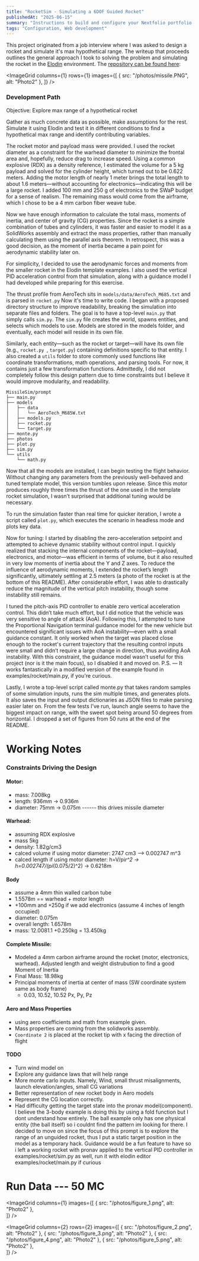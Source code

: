 ```yaml
---
title: "RocketSim - Simulating a 6DOF Guided Rocket"
publishedAt: "2025-06-15"
summary: "Instructions to build and configure your Nextfolio portfolio."
tags: "Configuration, Web development"
---
```


This project originated from a job interview where I was asked to design a rocket and simulate it's max hypothetical range. The writeup that proceeds outlines the general approach I took to solving the problem and simulating the rocket in the [Elodin](https://www.elodin.systems) environment. The [repository can be found here](https://github.com/rq-d/MissileSim/tree/prompt): 

<ImageGrid
  columns={1}
  rows={1}
  images={[
    { src: "/photos/missile.PNG", alt: "Photo2" },
  ]}
/>
### Development Path
Objective: Explore max range of a hypothetical rocket

Gather as much concrete data as possible, make assumptions for the rest. Simulate it using Elodin and test it in different conditions to find a hypothetical max range and identify contributing variables.

The rocket motor and payload mass were provided. I used the rocket diameter as a constraint for the warhead diameter to minimize the frontal area and, hopefully, reduce drag to increase speed. Using a common explosive (RDX) as a density reference, I estimated the volume for a 5 kg payload and solved for the cylinder height, which turned out to be 0.622 meters. Adding the motor length of nearly 1 meter brings the total length to about 1.6 meters—without accounting for electronics—indicating this will be a large rocket. I added 100 mm and 250 g of electronics to the SWaP budget for a sense of realism. The remaining mass would come from the airframe, which I chose to be a 4 mm carbon fiber weave tube.

Now we have enough information to calculate the total mass, moments of inertia, and center of gravity (CG) properties. Since the rocket is a simple combination of tubes and cylinders, it was faster and easier to model it as a SolidWorks assembly and extract the mass properties, rather than manually calculating them using the parallel axis theorem. In retrospect, this was a good decision, as the moment of inertia became a pain point for aerodynamic stability later on.

For simplicity, I decided to use the aerodynamic forces and moments from the smaller rocket in the Elodin template examples. I also used the vertical PID acceleration control from that simulation, along with a guidance model I had developed while preparing for this exercise.

The thrust profile from AeroTech sits in `models/data/AeroTech_M685.txt` and is parsed in `rocket.py`
Now it's time to write code. I began with a proposed directory structure to improve readability, breaking the simulation into separate files and folders. The goal is to have a top-level `main.py` that simply calls `sim.py`. The `sim.py` file creates the world, spawns entities, and selects which models to use. Models are stored in the models folder, and eventually, each model will reside in its own file.

Similarly, each entity—such as the rocket or target—will have its own file (e.g., `rocket.py `, `target.py`) containing definitions specific to that entity. I also created a `utils` folder to store commonly used functions like coordinate transformations, math operations, and parsing tools. For now, it contains just a few transformation functions. Admittedly, I did not completely follow this design pattern due to time constraints but I believe it would improve modularity, and readability.

```
MissileSim/prompt
├── main.py
├── models
│   ├── data
│   │   └── AeroTech_M685W.txt
│   ├── models.py
│   ├── rocket.py
│   └── target.py
├── monte.py
├── photos
├── plot.py
├── sim.py
└── utils
    └── math.py
```

Now that all the models are installed, I can begin testing the flight behavior. Without changing any parameters from the previously well-behaved and tuned template model, this version tumbles upon release. Since this motor produces roughly three times the thrust of the one used in the template rocket simulation, I wasn’t surprised that additional tuning would be necessary.

To run the simulation faster than real time for quicker iteration, I wrote a script called `plot.py`, which executes the scenario in headless mode and plots key data.

Now for tuning: I started by disabling the zero-acceleration setpoint and attempted to achieve dynamic stability without control input. I quickly realized that stacking the internal components of the rocket—payload, electronics, and motor—was efficient in terms of volume, but it also resulted in very low moments of inertia about the Y and Z axes. To reduce the influence of aerodynamic moments, I extended the rocket’s length significantly, ultimately settling at 2.5 meters (a photo of the rocket is at the bottom of this README). After considerable effort, I was able to drastically reduce the magnitude of the vertical pitch instability, though some instability still remains.

I tuned the pitch-axis PID controller to enable zero vertical acceleration control. This didn’t take much effort, but I did notice that the vehicle was very sensitive to angle of attack (AoA). Following this, I attempted to tune the Proportional Navigation terminal guidance model for the new vehicle but encountered significant issues with AoA instability—even with a small guidance constant. It only worked when the target was placed close enough to the rocket's current trajectory that the resulting control inputs were small and didn’t require a large change in direction, thus avoiding AoA instability. With this constraint, the guidance model wasn’t useful for this project (nor is it the main focus), so I disabled it and moved on.
P.S. — It works fantastically in a modified version of the example found in examples/rocket/main.py, if you're curious.

Lastly, I wrote a top-level script called monte.py that takes random samples of some simulation inputs, runs the sim multiple times, and generates plots. It also saves the input and output dictionaries as JSON files to make parsing easier later on. From the few tests I’ve run, launch angle seems to have the biggest impact on range, with the sweet spot being around 50 degrees from horizontal. I dropped a set of figures from 50 runs at the end of the README.

# Working Notes

### Constraints Driving the Design

#### Motor:

- mass: 7.008kg
- length: 936mm -> 0.936m
- diameter: 75mm -> 0.075m ------ this drives missile diameter

#### Warhead:

- assuming RDX explosive
- mass 5kg
- density: 1.82g/cm3
- calced volume if using motor diameter: 2747 cm3 --> 0.002747 m^3
- calced length if using motor diameter: h=V/pi*r^2 -> h=0.002747/(pi*(0.075/2)^2) -> 0.6218m

#### Body

- assume a 4mm thin walled carbon tube
- 1.5578m == warhead + motor length
- +100mm and +250g if we add electronics (assume 4 inches of length occupied)
- diameter: 0.075m
- overall length: 1.6578m
- mass: 12.0081.1 +0.250kg = 13.450kg

#### Complete Missile:

- Modeled a 4mm carbon airframe around the rocket (motor, electronics, warhead). Adjusted length and weight distrubution to find a good Moment of Inertia
- Final Mass: 18.98kg
- Principal moments of inertia at center of mass (SW coordinate system same as body frame)
  - 0.03, 10.52, 10.52 Px, Py, Pz

#### Aero and Mass Properties

- using aero coefficients and math from example given.
- Mass properties are coming from the solidworks assembly.
- `Coordinate 2` is placed at the rocket tip with x facing the direction of flight

#### TODO

- Turn wind model on
- Explore any guidance laws that will help range
- More monte carlo inputs. Namely, Wind, small thrust misalignments, launch elevation/angles, small CG variations
- Better representation of new rocket body in Aero models
- Represent the CG location correctly.
- Had difficulty getting the target state into the pronav model(component). I believe the 3-body example is doing this by using a fold function but I dont understand how entirely. The ball example only has one physical entity (the ball itself) so i couldnt find the pattern im looking for there. I decided to move on since the focus of this prompt is to explore the range of an unguided rocket, thus I put a static target position in the model as a temporary hack. Guidance would be a fun feature to have so i left a working rocket with pronav applied to the vertical PID controller in examples/rocket/sim.py as well, run it with elodin editor examples/rocket/main.py if curious

# Run Data --- 50 MC
<ImageGrid
  columns={1}
  images={[
    { src: "/photos/figure_1.png", alt: "Photo2" },    
  ]}
/>

<ImageGrid
  columns={2}
  rows={2}
  images={[
    { src: "/photos/figure_2.png", alt: "Photo2" },
    { src: "/photos/figure_3.png", alt: "Photo2" },
    { src: "/photos/figure_4.png", alt: "Photo2" },
    { src: "/photos/figure_5.png", alt: "Photo2" },    
  ]}
/>
